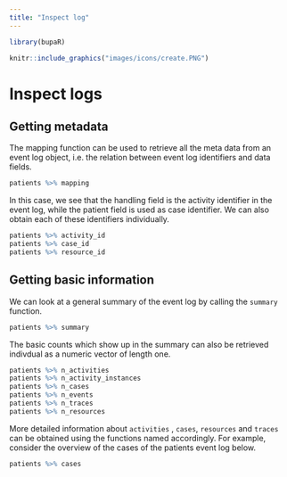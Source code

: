 ```yaml
---
title: "Inspect log"
---
```


```r
library(bupaR)
```

```r
knitr::include_graphics("images/icons/create.PNG")
```

# Inspect logs

## Getting metadata

The mapping function can be used to retrieve all the meta data from an event log object, i.e. the relation between event log identifiers and data fields.

```r
patients %>% mapping
```

In this case, we see that the handling field is the activity identifier in the event log, while the patient field is used as case identifier. We can also obtain each of these identifiers individually. 

```r
patients %>% activity_id
patients %>% case_id
patients %>% resource_id
```

## Getting basic information

We can look at a general summary of the event log by calling the `summary` function.

```r
patients %>% summary
```

The basic counts which show up in the summary can also be retrieved indivdual as a numeric vector of length one.

```r
patients %>% n_activities
patients %>% n_activity_instances
patients %>% n_cases
patients %>% n_events
patients %>% n_traces
patients %>% n_resources
```

More detailed information about `activities` , `cases`, `resources` and `traces` can be obtained using the functions named accordingly. For example, consider the overview of the cases of the patients event log below.

```r
patients %>% cases
```
